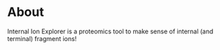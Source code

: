 # About

Internal Ion Explorer is a proteomics tool to make sense of internal (and terminal) fragment ions!

